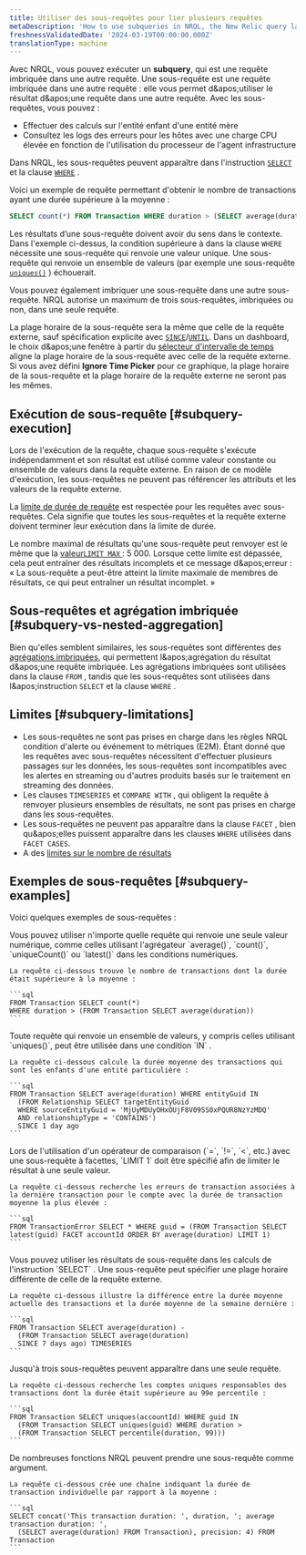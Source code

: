 ```yaml
---
title: Utiliser des sous-requêtes pour lier plusieurs requêtes
metaDescription: 'How to use subqueries in NRQL, the New Relic query language.'
freshnessValidatedDate: '2024-03-19T00:00:00.000Z'
translationType: machine
---
```


Avec NRQL, vous pouvez exécuter un <DNT>**subquery**</DNT>, qui est une requête imbriquée dans une autre requête. Une sous-requête est une requête imbriquée dans une autre requête : elle vous permet d&amp;apos;utiliser le résultat d&amp;apos;une requête dans une autre requête. Avec les sous-requêtes, vous pouvez :

* Effectuer des calculs sur l'entité enfant d'une entité mère
* Consultez les logs des erreurs pour les hôtes avec une charge CPU élevée en fonction de l'utilisation du processeur de l'agent infrastructure

Dans NRQL, les sous-requêtes peuvent apparaître dans l'instruction [`SELECT`](/docs/query-your-data/nrql-new-relic-query-language/get-started/nrql-syntax-clauses-functions/#state-select) et la clause [`WHERE`](/docs/query-your-data/nrql-new-relic-query-language/get-started/nrql-syntax-clauses-functions/#sel-where) .

Voici un exemple de requête permettant d'obtenir le nombre de transactions ayant une durée supérieure à la moyenne :

```sql
SELECT count(*) FROM Transaction WHERE duration > (SELECT average(duration) FROM Transaction)
```

Les résultats d’une sous-requête doivent avoir du sens dans le contexte. Dans l'exemple ci-dessus, la condition supérieure à dans la clause `WHERE` nécessite une sous-requête qui renvoie une valeur unique. Une sous-requête qui renvoie un ensemble de valeurs (par exemple une sous-requête [`uniques()`](/docs/query-your-data/nrql-new-relic-query-language/get-started/nrql-syntax-clauses-functions/#func-uniques) ) échouerait.

Vous pouvez également imbriquer une sous-requête dans une autre sous-requête. NRQL autorise un maximum de trois sous-requêtes, imbriquées ou non, dans une seule requête.

La plage horaire de la sous-requête sera la même que celle de la requête externe, sauf spécification explicite avec [`SINCE`](/docs/query-your-data/nrql-new-relic-query-language/get-started/nrql-syntax-clauses-functions/#sel-since)/[`UNTIL`](/docs/query-your-data/nrql-new-relic-query-language/get-started/nrql-syntax-clauses-functions/#sel-until). Dans un dashboard, le choix d&amp;apos;une fenêtre à partir du [sélecteur d'intervalle de temps](/docs/query-your-data/explore-query-data/dashboards/manage-your-dashboard/#dash-time-picker) aligne la plage horaire de la sous-requête avec celle de la requête externe. Si vous avez défini <DNT>**Ignore Time Picker**</DNT> pour ce graphique, la plage horaire de la sous-requête et la plage horaire de la requête externe ne seront pas les mêmes.

## Exécution de sous-requête [#subquery-execution]

Lors de l'exécution de la requête, chaque sous-requête s'exécute indépendamment et son résultat est utilisé comme valeur constante ou ensemble de valeurs dans la requête externe. En raison de ce modèle d'exécution, les sous-requêtes ne peuvent pas référencer les attributs et les valeurs de la requête externe.

La [limite de durée de requête](/docs/query-your-data/nrql-new-relic-query-language/get-started/rate-limits-nrql-queries/#query-duration) est respectée pour les requêtes avec sous-requêtes. Cela signifie que toutes les sous-requêtes et la requête externe doivent terminer leur exécution dans la limite de durée.

Le nombre maximal de résultats qu'une sous-requête peut renvoyer est le même que la [valeur`LIMIT MAX` ](/docs/query-your-data/nrql-new-relic-query-language/get-started/nrql-syntax-clauses-functions/#sel-limit): 5 000. Lorsque cette limite est dépassée, cela peut entraîner des résultats incomplets et ce message d&amp;apos;erreur : « La sous-requête a peut-être atteint la limite maximale de membres de résultats, ce qui peut entraîner un résultat incomplet. »

## Sous-requêtes et agrégation imbriquée [#subquery-vs-nested-aggregation]

Bien qu'elles semblent similaires, les sous-requêtes sont différentes des [agrégations imbriquées](/docs/query-your-data/nrql-new-relic-query-language/nrql-query-tutorials/nested-aggregation-make-ordered-computations-single-query), qui permettent l&amp;apos;agrégation du résultat d&amp;apos;une requête imbriquée. Les agrégations imbriquées sont utilisées dans la clause `FROM` , tandis que les sous-requêtes sont utilisées dans l&amp;apos;instruction `SELECT` et la clause `WHERE` .

## Limites [#subquery-limitations]

* Les sous-requêtes ne sont pas prises en charge dans les règles NRQL condition d'alerte ou événement to métriques (E2M). Étant donné que les requêtes avec sous-requêtes nécessitent d'effectuer plusieurs passages sur les données, les sous-requêtes sont incompatibles avec les alertes en streaming ou d'autres produits basés sur le traitement en streaming des données.
* Les clauses `TIMESERIES` et `COMPARE WITH` , qui obligent la requête à renvoyer plusieurs ensembles de résultats, ne sont pas prises en charge dans les sous-requêtes.
* Les sous-requêtes ne peuvent pas apparaître dans la clause `FACET` , bien qu&amp;apos;elles puissent apparaître dans les clauses `WHERE` utilisées dans `FACET CASES`.
* A des [limites sur le nombre de résultats](#subquery-execution)

## Exemples de sous-requêtes [#subquery-examples]

Voici quelques exemples de sous-requêtes :

<CollapserGroup>
  <Collapser id="numeric-conditions" title="Conditions numériques">
    Vous pouvez utiliser n'importe quelle requête qui renvoie une seule valeur numérique, comme celles utilisant l'agrégateur `average()`, `count()`, `uniqueCount()` ou `latest()` dans les conditions numériques.

    La requête ci-dessous trouve le nombre de transactions dont la durée était supérieure à la moyenne :

    ```sql
    FROM Transaction SELECT count(*)
    WHERE duration > (FROM Transaction SELECT average(duration))
    ```
  </Collapser>

  <Collapser id="in-conditions" title="Dans les conditions">
    Toute requête qui renvoie un ensemble de valeurs, y compris celles utilisant `uniques()`, peut être utilisée dans une condition `IN` .

    La requête ci-dessous calcule la durée moyenne des transactions qui sont les enfants d'une entité particulière :

    ```sql
    FROM Transaction SELECT average(duration) WHERE entityGuid IN
      (FROM Relationship SELECT targetEntityGuid
      WHERE sourceEntityGuid = 'MjUyMDUyOHxOUjF8V09SS0xPQUR8NzYzMDQ'
      AND relationshipType = 'CONTAINS')
      SINCE 1 day ago
    ```
  </Collapser>

  <Collapser id="string-condition" title="Condition de chaîne avec une sous-requête à facettes">
    Lors de l'utilisation d'un opérateur de comparaison (`=`, `!=`, `<`, etc.) avec une sous-requête à facettes, `LIMIT 1` doit être spécifié afin de limiter le résultat à une seule valeur.

    La requête ci-dessous recherche les erreurs de transaction associées à la dernière transaction pour le compte avec la durée de transaction moyenne la plus élevée :

    ```sql
    FROM TransactionError SELECT * WHERE guid = (FROM Transaction SELECT latest(guid) FACET accountId ORDER BY average(duration) LIMIT 1)
    ```
  </Collapser>

  <Collapser id="delta-query" title="Requête Delta">
    Vous pouvez utiliser les résultats de sous-requête dans les calculs de l'instruction `SELECT` . Une sous-requête peut spécifier une plage horaire différente de celle de la requête externe.

    La requête ci-dessous illustre la différence entre la durée moyenne actuelle des transactions et la durée moyenne de la semaine dernière :

    ```sql
    FROM Transaction SELECT average(duration) -
      (FROM Transaction SELECT average(duration)
      SINCE 7 days ago) TIMESERIES
    ```
  </Collapser>

  <Collapser id="multiple-subqueries" title="Plusieurs sous-requêtes">
    Jusqu'à trois sous-requêtes peuvent apparaître dans une seule requête.

    La requête ci-dessous recherche les comptes uniques responsables des transactions dont la durée était supérieure au 99e percentile :

    ```sql
    FROM Transaction SELECT uniques(accountId) WHERE guid IN
      (FROM Transaction SELECT uniques(guid) WHERE duration >
      (FROM Transaction SELECT percentile(duration, 99)))
    ```
  </Collapser>

  <Collapser id="function-argument" title="Sous-requête comme argument de fonction">
    De nombreuses fonctions NRQL peuvent prendre une sous-requête comme argument.

    La requête ci-dessous crée une chaîne indiquant la durée de transaction individuelle par rapport à la moyenne :

    ```sql
    SELECT concat('This transaction duration: ', duration, '; average transaction duration: ',
      (SELECT average(duration) FROM Transaction), precision: 4) FROM Transaction
    ```
  </Collapser>
</CollapserGroup>